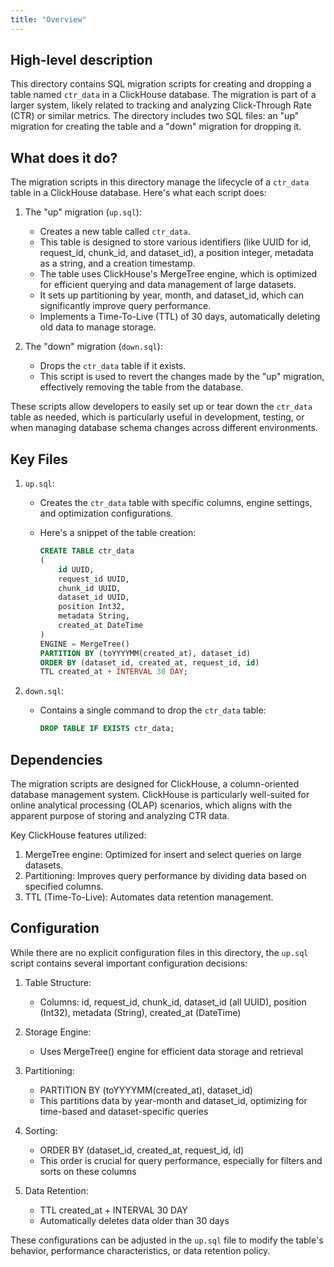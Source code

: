 ```yaml
---
title: "Overview"
---
```


## High-level description
This directory contains SQL migration scripts for creating and dropping a table named `ctr_data` in a ClickHouse database. The migration is part of a larger system, likely related to tracking and analyzing Click-Through Rate (CTR) or similar metrics. The directory includes two SQL files: an "up" migration for creating the table and a "down" migration for dropping it.

## What does it do?
The migration scripts in this directory manage the lifecycle of a `ctr_data` table in a ClickHouse database. Here's what each script does:

1. The "up" migration (`up.sql`):
   - Creates a new table called `ctr_data`.
   - This table is designed to store various identifiers (like UUID for id, request_id, chunk_id, and dataset_id), a position integer, metadata as a string, and a creation timestamp.
   - The table uses ClickHouse's MergeTree engine, which is optimized for efficient querying and data management of large datasets.
   - It sets up partitioning by year, month, and dataset_id, which can significantly improve query performance.
   - Implements a Time-To-Live (TTL) of 30 days, automatically deleting old data to manage storage.

2. The "down" migration (`down.sql`):
   - Drops the `ctr_data` table if it exists.
   - This script is used to revert the changes made by the "up" migration, effectively removing the table from the database.

These scripts allow developers to easily set up or tear down the `ctr_data` table as needed, which is particularly useful in development, testing, or when managing database schema changes across different environments.

## Key Files

1. `up.sql`:
   - Creates the `ctr_data` table with specific columns, engine settings, and optimization configurations.
   - Here's a snippet of the table creation:

     ```sql
     CREATE TABLE ctr_data
     (
         id UUID,
         request_id UUID,
         chunk_id UUID,
         dataset_id UUID,
         position Int32,
         metadata String,
         created_at DateTime
     )
     ENGINE = MergeTree()
     PARTITION BY (toYYYYMM(created_at), dataset_id)
     ORDER BY (dataset_id, created_at, request_id, id)
     TTL created_at + INTERVAL 30 DAY;
     ```

2. `down.sql`:
   - Contains a single command to drop the `ctr_data` table:

     ```sql
     DROP TABLE IF EXISTS ctr_data;
     ```

## Dependencies
The migration scripts are designed for ClickHouse, a column-oriented database management system. ClickHouse is particularly well-suited for online analytical processing (OLAP) scenarios, which aligns with the apparent purpose of storing and analyzing CTR data.

Key ClickHouse features utilized:
1. MergeTree engine: Optimized for insert and select queries on large datasets.
2. Partitioning: Improves query performance by dividing data based on specified columns.
3. TTL (Time-To-Live): Automates data retention management.

## Configuration
While there are no explicit configuration files in this directory, the `up.sql` script contains several important configuration decisions:

1. Table Structure:
   - Columns: id, request_id, chunk_id, dataset_id (all UUID), position (Int32), metadata (String), created_at (DateTime)

2. Storage Engine:
   - Uses MergeTree() engine for efficient data storage and retrieval

3. Partitioning:
   - PARTITION BY (toYYYYMM(created_at), dataset_id)
   - This partitions data by year-month and dataset_id, optimizing for time-based and dataset-specific queries

4. Sorting:
   - ORDER BY (dataset_id, created_at, request_id, id)
   - This order is crucial for query performance, especially for filters and sorts on these columns

5. Data Retention:
   - TTL created_at + INTERVAL 30 DAY
   - Automatically deletes data older than 30 days

These configurations can be adjusted in the `up.sql` file to modify the table's behavior, performance characteristics, or data retention policy.